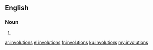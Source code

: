 ==English==

===Noun===
{{head|en|plural}}

# {{plural of|involution|lang=en}}

[[ar:involutions]]
[[el:involutions]]
[[fr:involutions]]
[[ku:involutions]]
[[my:involutions]]